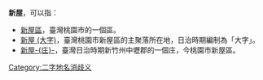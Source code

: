 {{noteTA　
|1 = zh-cn:庄; zh-hk:庄; zh-tw:庄;
}}
'''新屋'''，可以指：
*[[新屋區|新屋區]]，臺灣桃園市的一個區。
*[[新屋_(大字)|新屋 (大字)]]，臺灣桃園市新屋區的主聚落所在地，日治時期編制為「大字」。
*[[新屋庄|新屋-{庄}-]]，臺灣日治時期新竹州中壢郡的一個庄，今桃園市新屋區。
{{disambig}}
[[Category:二字地名消歧义|Category:二字地名消歧义]]